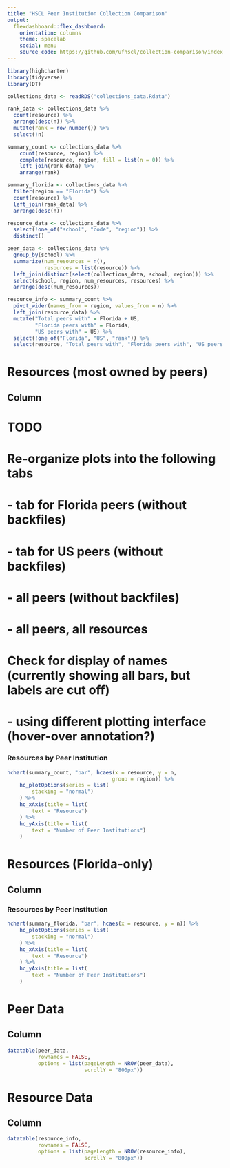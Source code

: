 ```yaml
---
title: "HSCL Peer Institution Collection Comparison"
output: 
  flexdashboard::flex_dashboard:
    orientation: columns
    theme: spacelab
    social: menu
    source_code: https://github.com/ufhscl/collection-comparison/index.Rmd
---
```


```r
library(highcharter)
library(tidyverse)
library(DT)

collections_data <- readRDS("collections_data.Rdata")
```

```r
rank_data <- collections_data %>% 
  count(resource) %>%
  arrange(desc(n)) %>%
  mutate(rank = row_number()) %>%
  select(!n)

summary_count <- collections_data %>%
    count(resource, region) %>%
    complete(resource, region, fill = list(n = 0)) %>%
    left_join(rank_data) %>%
    arrange(rank)

summary_florida <- collections_data %>%
  filter(region == "Florida") %>%
  count(resource) %>%
  left_join(rank_data) %>%
  arrange(desc(n))

resource_data <- collections_data %>%
  select(!one_of("school", "code", "region")) %>%
  distinct()

peer_data <- collections_data %>%
  group_by(school) %>%
  summarize(num_resources = n(), 
            resources = list(resource)) %>%
  left_join(distinct(select(collections_data, school, region))) %>%
  select(school, region, num_resources, resources) %>%
  arrange(desc(num_resources))

resource_info <- summary_count %>%
  pivot_wider(names_from = region, values_from = n) %>%
  left_join(resource_data) %>%
  mutate("Total peers with" = Florida + US, 
         "Florida peers with" = Florida, 
         "US peers with" = US) %>%
  select(!one_of("Florida", "US", "rank")) %>%
  select(resource, "Total peers with", "Florida peers with", "US peers with", everything())
```



Resources (most owned by peers)
===================================== 

Column {data-width=800}
-----------------------------------------------------------------------

# TODO
# Re-organize plots into the following tabs
# - tab for Florida peers (without backfiles)
# - tab for US peers (without backfiles)
# - all peers (without backfiles)
# - all peers, all resources
#
# Check for display of names (currently showing all bars, but labels are cut off)
# - using different plotting interface (hover-over annotation?)

### Resources by Peer Institution

```r
hchart(summary_count, "bar", hcaes(x = resource, y = n, 
                                  group = region)) %>%
    hc_plotOptions(series = list(
        stacking = "normal")
    ) %>%
    hc_xAxis(title = list(
        text = "Resource")
    ) %>%
    hc_yAxis(title = list(
        text = "Number of Peer Institutions")
    )
```

Resources (Florida-only)
===================================== 

Column {data-width=800}
-----------------------------------------------------------------------

### Resources by Peer Institution

```r
hchart(summary_florida, "bar", hcaes(x = resource, y = n)) %>%
    hc_plotOptions(series = list(
        stacking = "normal")
    ) %>%
    hc_xAxis(title = list(
        text = "Resource")
    ) %>%
    hc_yAxis(title = list(
        text = "Number of Peer Institutions")
    )
```

Peer Data
=====================================

Column {data-width=800}
-----------------------------------------------------------------------

```r
datatable(peer_data, 
          rownames = FALSE, 
          options = list(pageLength = NROW(peer_data), 
                         scrollY = "800px"))
```



Resource Data 
===================================== 

Column {data-width=800}
-----------------------------------------------------------------------

```r
datatable(resource_info, 
          rownames = FALSE, 
          options = list(pageLength = NROW(resource_info), 
                         scrollY = "800px"))
```


